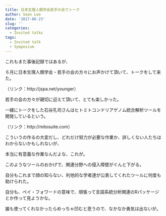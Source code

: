 ```yaml
---
title: 日本生理人類学会若手の会でトーク
author: Sean Lee
date: '2017-06-23'
slug: ''
categories:
  - Invited talks
tags:
  - Invited talk
  - Symposium
---
```


これもまた事後記録ではあるが、

６月に日本生理人類学会・若手の会の方々にお声かけて頂いて、トークをして来た。

（リンク：http://jspa.net/younger）

若手の会の方々が親切に迎えて頂いて、とても楽しかった。

一緒にトークをした石谷孔司さんはヒトミトコンドリアゲノム統合解析ツールを開発しているという。

（リンク：http://mitosuite.com）

こういうの作るの大変だし、どれだけ努力が必要な作業か、詳しくない人たちはわからないかもしれないが、

本当に有意義な作業なんだよな、これが。

このようなツールのおかげで、関連分野への侵入障壁がぐんと下がる。

自分もこれまで顔の知らない、利他的な学者達が公表してくれたツールに何度も助けられた。

自分も、ペイ・フォワードの意味で、頑張って言語系統分析関連のRパッケージとか作って見ようかな。

誰も使ってくれなかったらめっちゃ凹むと思うので、なかなか勇気は出ないが。